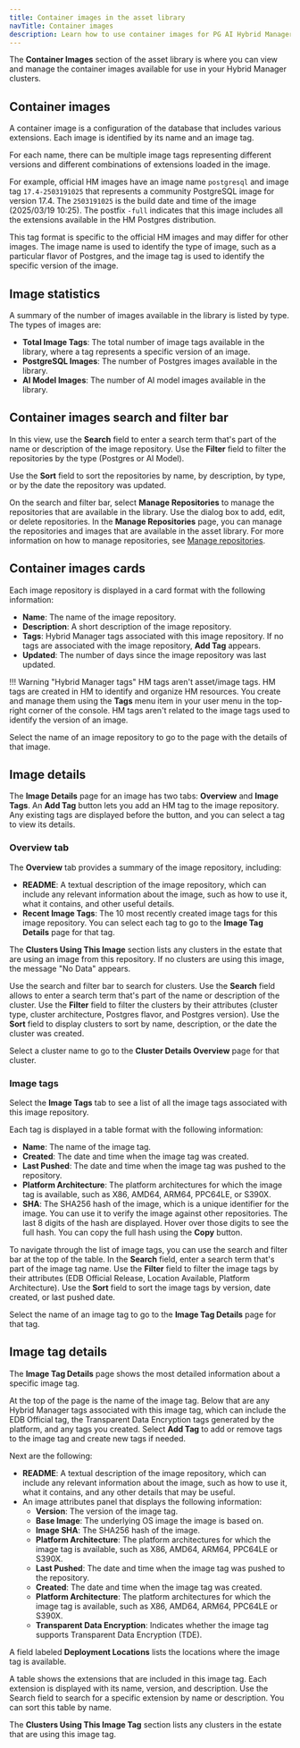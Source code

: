 ```yaml
---
title: Container images in the asset library
navTitle: Container images
description: Learn how to use container images for PG AI Hybrid Manager clusters.
---
```


The **Container Images** section of the asset library is where you can view and manage the container images available for use in your Hybrid Manager clusters.

## Container images

A container image is a configuration of the database that includes various extensions. Each image is identified by its name and an image tag.

For each name, there can be multiple image tags representing different versions and different combinations of extensions loaded in the image.

For example, official HM images have an image name `postgresql` and image tag `17.4-2503191025` that represents a community PostgreSQL image for version 17.4. The `2503191025` is the build date and time of the image (2025/03/19 10:25). The postfix `-full` indicates that this image includes all the extensions available in the HM Postgres distribution.

This tag format is specific to the official HM images and may differ for other images. The image name is used to identify the type of image, such as a particular flavor of Postgres, and the image tag is used to identify the specific version of the image.

## Image statistics

A summary of the number of images available in the library is listed by type. The types of images are:

-   **Total Image Tags**: The total number of image tags available in the library, where a tag represents a specific version of an image.
-   **PostgreSQL Images**: The number of Postgres images available in the library.
-   **AI Model Images**: The number of AI model images available in the library.

## Container images search and filter bar

In this view, use the **Search** field to enter a search term that's part of the name or description of the image repository. Use the **Filter** field to filter the repositories by the type (Postgres or AI Model).

Use the **Sort** field to sort the repositories by name, by description, by type, or by the date the repository was updated.

On the search and filter bar, select **Manage Repositories** to manage the repositories that are available in the library. Use the dialog box to add, edit, or delete repositories. In the **Manage Repositories** page, you can manage the repositories and images that are available in the asset library. For more information on how to manage repositories, see [Manage repositories](manage-repositories.mdx).

## Container images cards

Each image repository is displayed in a card format with the following information:

-   **Name**: The name of the image repository.
-   **Description**: A short description of the image repository.
-   **Tags**: Hybrid Manager tags associated with this image repository. If no tags are associated with the image repository, **Add Tag** appears.
-   **Updated**: The number of days since the image repository was last updated.

!!! Warning "Hybrid Manager tags"
    HM tags aren't asset/image tags. HM tags are created in HM to identify and organize HM resources. You create and manage them using the **Tags** menu item in your user menu in the top-right corner of the console. HM tags aren't related to the image tags used to identify the version of an image.

Select the name of an image repository to go to the page with the details of that image.

## Image details

The **Image Details** page for an image has two tabs: **Overview** and **Image Tags**. An **Add Tag** button lets you add an HM tag to the image repository. Any existing tags are displayed before the button, and you can select a tag to view its details.

### Overview tab

The **Overview** tab provides a summary of the image repository, including:

-   **README**: A textual description of the image repository, which can include any relevant information about the image, such as how to use it, what it contains, and other useful details.
-   **Recent Image Tags**: The 10 most recently created image tags for this image repository. You can select each tag to go to the **Image Tag Details** page for that tag.

The **Clusters Using This Image** section lists any clusters in the estate that are using an image from this repository. If no clusters are using this image, the message "No Data" appears.

Use the search and filter bar to search for clusters. Use the **Search** field allows to enter a search term that's part of the name or description of the cluster. Use the **Filter** field to filter the clusters by their attributes (cluster type, cluster architecture, Postgres flavor, and Postgres version). Use the **Sort** field to display clusters to sort by name, description, or the date the cluster was created.

Select a cluster name to go to the **Cluster Details Overview** page for that cluster.

### Image tags

Select the **Image Tags** tab to see a list of all the image tags associated with this image repository.

Each tag is displayed in a table format with the following information:

-   **Name**: The name of the image tag.
-   **Created**: The date and time when the image tag was created.
-   **Last Pushed**: The date and time when the image tag was pushed to the repository.
-   **Platform Architecture**: The platform architectures for which the image tag is available, such as X86, AMD64, ARM64, PPC64LE, or S390X.
-   **SHA**: The SHA256 hash of the image, which is a unique identifier for the image. You can use it to verify the image against other repositories. The last 8 digits of the hash are displayed. Hover over those digits to see the full hash. You can copy the full hash using the **Copy** button.

To navigate through the list of image tags, you can use the search and filter bar at the top of the table. In the **Search** field, enter a search term that's part of the image tag name. Use the **Filter** field to filter the image tags by their attributes (EDB Official Release, Location Available, Platform Architecture). Use the **Sort** field to sort the image tags by version, date created, or last pushed date.

Select the name of an image tag to go to the **Image Tag Details** page for that tag.

## Image tag details

The **Image Tag Details** page shows the most detailed information about a specific image tag.

At the top of the page is the name of the image tag. Below that are any Hybrid Manager tags associated with this image tag, which can include the EDB Official tag, the Transparent Data Encryption tags generated by the platform, and any tags you created. Select **Add Tag** to add or remove tags to the image tag and create new tags if needed.

Next are the following:

-   **README**: A textual description of the image repository, which can include any relevant information about the image, such as how to use it, what it contains, and any other details that may be useful.
-   An image attributes panel that displays the following information:
    -   **Version**: The version of the image tag.
    -   **Base Image**: The underlying OS image the image is based on.
    -   **Image SHA**: The SHA256 hash of the image.
    -   **Platform Architecture**: The platform architectures for which the image tag is available, such as X86, AMD64, ARM64, PPC64LE or S390X.
    -   **Last Pushed**: The date and time when the image tag was pushed to the repository.
    -   **Created**: The date and time when the image tag was created.
    -   **Platform Architecture**: The platform architectures for which the image tag is available, such as X86, AMD64, ARM64, PPC64LE or S390X.
    -   **Transparent Data Encryption**: Indicates whether the image tag supports Transparent Data Encryption (TDE).

A field labeled **Deployment Locations** lists the locations where the image tag is available. 

A table shows the extensions that are included in this image tag. Each extension is displayed with its name, version, and description. Use the Search field to search for a specific extension by name or description. You can sort this table by name.

The **Clusters Using This Image Tag** section lists any clusters in the estate that are using this image tag. 